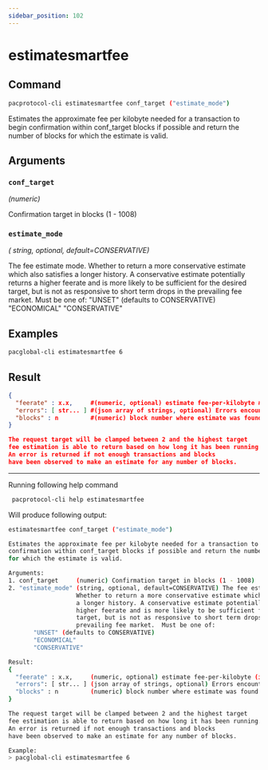 ```yaml
---
sidebar_position: 102
---
```


# estimatesmartfee
## Command

```bash
pacprotocol-cli estimatesmartfee conf_target ("estimate_mode")
```

Estimates the approximate fee per kilobyte needed for a transaction to begin
confirmation within conf_target blocks if possible and return the number of blocks
for which the estimate is valid.



## Arguments

### `conf_target` 
*(numeric)*

Confirmation target in blocks (1 - 1008)


### `estimate_mode` 
*( string, optional, default=CONSERVATIVE)*

The fee estimate mode.
                   Whether to return a more conservative estimate which also satisfies
                   a longer history. A conservative estimate potentially returns a
                   higher feerate and is more likely to be sufficient for the desired
                   target, but is not as responsive to short term drops in the
                   prevailing fee market.  Must be one of:
       "UNSET" (defaults to CONSERVATIVE)
       "ECONOMICAL"
       "CONSERVATIVE"


## Examples
```bash
pacglobal-cli estimatesmartfee 6
```
## Result
```json
{
  "feerate" : x.x,     #(numeric, optional) estimate fee-per-kilobyte #(in PAC)
  "errors": [ str... ] #(json array of strings, optional) Errors encountered during processing
  "blocks" : n         #(numeric) block number where estimate was found
}

The request target will be clamped between 2 and the highest target
fee estimation is able to return based on how long it has been running.
An error is returned if not enough transactions and blocks
have been observed to make an estimate for any number of blocks.
```


___

Running following help command
```bash
 pacprotocol-cli help estimatesmartfee
```
Will produce following output:


```bash
estimatesmartfee conf_target ("estimate_mode")

Estimates the approximate fee per kilobyte needed for a transaction to begin
confirmation within conf_target blocks if possible and return the number of blocks
for which the estimate is valid.

Arguments:
1. conf_target     (numeric) Confirmation target in blocks (1 - 1008)
2. "estimate_mode" (string, optional, default=CONSERVATIVE) The fee estimate mode.
                   Whether to return a more conservative estimate which also satisfies
                   a longer history. A conservative estimate potentially returns a
                   higher feerate and is more likely to be sufficient for the desired
                   target, but is not as responsive to short term drops in the
                   prevailing fee market.  Must be one of:
       "UNSET" (defaults to CONSERVATIVE)
       "ECONOMICAL"
       "CONSERVATIVE"

Result:
{
  "feerate" : x.x,     (numeric, optional) estimate fee-per-kilobyte (in PAC)
  "errors": [ str... ] (json array of strings, optional) Errors encountered during processing
  "blocks" : n         (numeric) block number where estimate was found
}

The request target will be clamped between 2 and the highest target
fee estimation is able to return based on how long it has been running.
An error is returned if not enough transactions and blocks
have been observed to make an estimate for any number of blocks.

Example:
> pacglobal-cli estimatesmartfee 6

```

